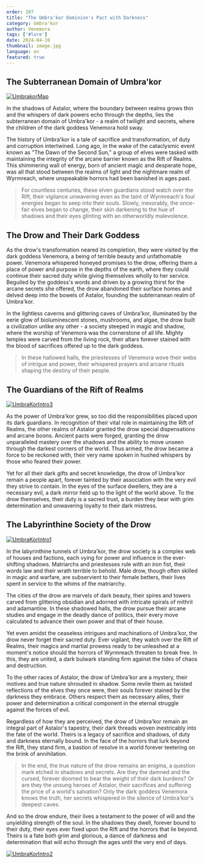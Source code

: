 ```yaml
---
order: 207
title: "The Umbra'kor Dominion's Pact with Darkness"
category: Umbra'kor
author: Venemora
tags: ['#lore']
date: 2024-04-10
thumbnail: image.jpg
language: en
featured: true
---
```


## The Subterranean Domain of Umbra'kor

[![UmbrakorMap](https://i.imgur.com/hZFWQh8.png)](https://i.imgur.com/hZFWQh8.png)

In the shadows of Astalor, where the boundary between realms grows thin and the whispers of dark powers echo through the depths, lies the subterranean domain of Umbra'kor - a realm of twilight and secrets, where the children of the dark goddess Venemora hold sway.

The history of Umbra'kor is a tale of sacrifice and transformation, of duty and corruption intertwined. Long ago, in the wake of the cataclysmic event known as "The Dawn of the Second Sun," a group of elves were tasked with maintaining the integrity of the arcane barrier known as the Rift of Realms. This shimmering wall of energy, born of ancient magic and desperate hope, was all that stood between the realms of light and the nightmare realm of Wyrmreach, where unspeakable horrors had been banished in ages past.

> For countless centuries, these elven guardians stood watch over the Rift, their vigilance unwavering even as the taint of Wyrmreach's foul energies began to seep into their souls. Slowly, inexorably, the once-fair elves began to change, their skin darkening to the hue of shadows and their eyes glinting with an otherworldly malevolence.

## The Drow and Their Dark Goddess

As the drow's transformation neared its completion, they were visited by the dark goddess Venemora, a being of terrible beauty and unfathomable power. Venemora whispered honeyed promises to the drow, offering them a place of power and purpose in the depths of the earth, where they could continue their sacred duty while giving themselves wholly to her service. Beguiled by the goddess's words and driven by a growing thirst for the arcane secrets she offered, the drow abandoned their surface homes and delved deep into the bowels of Astalor, founding the subterranean realm of Umbra'kor.

In the lightless caverns and glittering caves of Umbra'kor, illuminated by the eerie glow of bioluminescent stones, mushrooms, and algae, the drow built a civilization unlike any other - a society steeped in magic and shadow, where the worship of Venemora was the cornerstone of all life. Mighty temples were carved from the living rock, their altars forever stained with the blood of sacrifices offered up to the dark goddess.

> In these hallowed halls, the priestesses of Venemora wove their webs of intrigue and power, their whispered prayers and arcane rituals shaping the destiny of their people.

## The Guardians of the Rift of Realms

[![UmbraKorIntro3](https://i.imgur.com/IcqGhpr.png)](https://i.imgur.com/IcqGhpr.png)

As the power of Umbra'kor grew, so too did the responsibilities placed upon its dark guardians. In recognition of their vital role in maintaining the Rift of Realms, the other realms of Astalor granted the drow special dispensations and arcane boons. Ancient pacts were forged, granting the drow unparalleled mastery over the shadows and the ability to move unseen through the darkest corners of the world. Thus armed, the drow became a force to be reckoned with, their very name spoken in hushed whispers by those who feared their power.

Yet for all their dark gifts and secret knowledge, the drow of Umbra'kor remain a people apart, forever tainted by their association with the very evil they strive to contain. In the eyes of the surface dwellers, they are a necessary evil, a dark mirror held up to the light of the world above. To the drow themselves, their duty is a sacred trust, a burden they bear with grim determination and unwavering loyalty to their dark mistress.

## The Labyrinthine Society of the Drow

[![UmbraKorIntro1](https://i.imgur.com/cie6G7M.png)](https://i.imgur.com/cie6G7M.png)

In the labyrinthine tunnels of Umbra'kor, the drow society is a complex web of houses and factions, each vying for power and influence in the ever-shifting shadows. Matriarchs and priestesses rule with an iron fist, their words law and their wrath terrible to behold. Male drow, though often skilled in magic and warfare, are subservient to their female betters, their lives spent in service to the whims of the matriarchy.

The cities of the drow are marvels of dark beauty, their spires and towers carved from glittering obsidian and adorned with intricate spirals of mithril and adamantine. In these shadowed halls, the drow pursue their arcane studies and engage in the deadly dance of politics, their every move calculated to advance their own power and that of their house.

Yet even amidst the ceaseless intrigues and machinations of Umbra'kor, the drow never forget their sacred duty. Ever vigilant, they watch over the Rift of Realms, their magics and martial prowess ready to be unleashed at a moment's notice should the horrors of Wyrmreach threaten to break free. In this, they are united, a dark bulwark standing firm against the tides of chaos and destruction.

To the other races of Astalor, the drow of Umbra'kor are a mystery, their motives and true nature shrouded in shadow. Some revile them as twisted reflections of the elves they once were, their souls forever stained by the darkness they embrace. Others respect them as necessary allies, their power and determination a critical component in the eternal struggle against the forces of evil.

Regardless of how they are perceived, the drow of Umbra'kor remain an integral part of Astalor's tapestry, their dark threads woven inextricably into the fate of the world. Theirs is a legacy of sacrifice and shadows, of duty and darkness eternally bound. In the face of the horrors that lurk beyond the Rift, they stand firm, a bastion of resolve in a world forever teetering on the brink of annihilation.

> In the end, the true nature of the drow remains an enigma, a question mark etched in shadows and secrets. Are they the damned and the cursed, forever doomed to bear the weight of their dark burdens? Or are they the unsung heroes of Astalor, their sacrifices and suffering the price of a world's salvation? Only the dark goddess Venemora knows the truth, her secrets whispered in the silence of Umbra'kor's deepest caves.

And so the drow endure, their lives a testament to the power of will and the unyielding strength of the soul. In the shadows they dwell, forever bound to their duty, their eyes ever fixed upon the Rift and the horrors that lie beyond. Theirs is a fate both grim and glorious, a dance of darkness and determination that will echo through the ages until the very end of days.

[![UmbraKorIntro2](https://i.imgur.com/UKv7rGV.png)](https://i.imgur.com/UKv7rGV.png)
